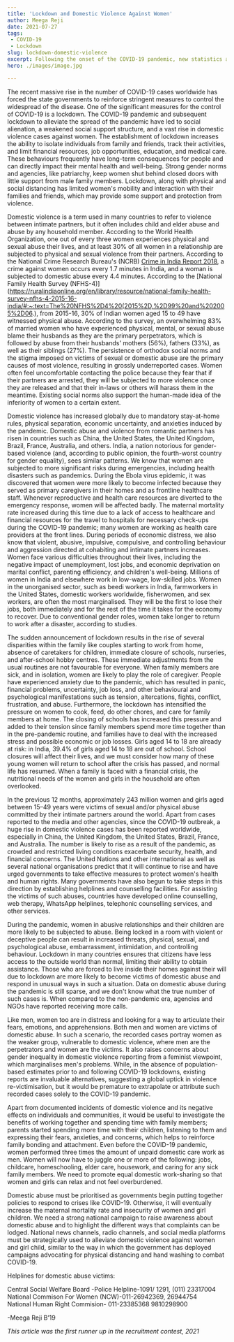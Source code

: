 ---
title: 'Lockdown and Domestic Violence Against Women'  
author: Meega Reji  
date: 2021-07-27
tags:
 - COVID-19  
 - Lockdown  
slug: lockdown-domestic-violence  
excerpt: Following the onset of the COVID-19 pandemic, new statistics and reports have revealed that, the violence against women has intensified worldwide.
hero: ./images/image.jpg

---


The recent massive rise in the number of COVID-19 cases worldwide has forced the state governments to reinforce stringent measures to control the widespread of the disease. One of the significant measures for the control of COVID-19 is a lockdown. The COVID-19 pandemic and subsequent lockdown to alleviate the spread of the pandemic have led to social alienation, a weakened social support structure, and a vast rise in domestic violence cases against women. The establishment of lockdown increases the ability to isolate individuals from family and friends, track their activities, and limit financial resources, job opportunities, education, and medical care. These behaviours frequently have long-term consequences for people and can directly impact their mental health and well-being. Strong gender norms and agencies, like patriarchy, keep women shut behind closed doors with little support from male family members. Lockdown, along with physical and social distancing has limited women's mobility and interaction with their families and friends, which may provide some support and protection from violence.

Domestic violence is a term used in many countries to refer to violence between intimate partners, but it often includes child and elder abuse and abuse by any household member. According to the World Health Organization, one out of every three women experiences physical and sexual abuse their lives, and at least 30% of all women in a relationship are subjected to physical and sexual violence from their partners. According to the National Crime Research Bureau's (NCRB) [Crime in India Report 2018](https://ncrb.gov.in/sites/default/files/Crime%20in%20India%202018%20-%20Volume%201.pdf), a crime against women occurs every 1.7 minutes in India, and a woman is subjected to domestic abuse every 4.4 minutes. According to the [National Family Health Survey (NFHS-4)](https://ruralindiaonline.org/en/library/resource/national-family-health-survey-nfhs-4-2015-16-india/#:~:text=The%20NFHS%2D4%20(2015%2D,%2D99%20and%202005%2D06.), from 2015-16, 30% of Indian women aged 15 to 49 have witnessed physical abuse. According to the survey, an overwhelming 83% of married women who have experienced physical, mental, or sexual abuse blame their husbands as they are the primary perpetrators, which is followed by abuse from their husbands' mothers (56%), fathers (33%), as well as their siblings (27%). The persistence of orthodox social norms and the stigma imposed on victims of sexual or domestic abuse are the primary causes of most violence, resulting in grossly underreported cases. Women often feel uncomfortable contacting the police because they fear that if their partners are arrested, they will be subjected to more violence once they are released and that their in-laws or others will harass them in the meantime. Existing social norms  also support the human-made idea of the inferiority of women to a certain extent.

Domestic violence has increased globally due to mandatory stay-at-home rules, physical separation, economic uncertainty, and anxieties induced by the pandemic. Domestic abuse and  violence from romantic partners has risen in countries such as China, the United States, the United Kingdom, Brazil, France, Australia, and others. India, a nation notorious for gender-based violence (and, according to public opinion, the fourth-worst country for gender equality), sees similar patterns. We know that women are subjected to more significant risks during emergencies, including health disasters such as pandemics. During the Ebola virus epidemic, it was discovered that women were more likely to become infected because they served as primary caregivers in their homes and as frontline healthcare staff. Whenever reproductive and health care resources are diverted to the emergency response, women will be affected badly. The maternal mortality rate increased during this time due to a lack of access to healthcare and financial resources for the travel to hospitals for necessary check-ups during the COVID-19 pandemic; many women are working as health care providers at the front lines. During periods of economic distress, we also know that violent, abusive, impulsive, compulsive, and controlling behaviour and aggression directed at cohabiting and intimate partners increases. Women face various difficulties throughout their lives, including the negative impact of unemployment, lost jobs, and economic deprivation on marital conflict, parenting efficiency, and children's well-being. Millions of women in India and elsewhere work in low-wage, low-skilled jobs. Women in the unorganised sector, such as beedi workers in India, farmworkers in the United States, domestic workers worldwide, fisherwomen, and sex workers, are often the most marginalised. They will be the first to lose their jobs, both immediately and for the rest of the time it takes for the economy to recover. Due to conventional gender roles, women take longer to return to work after a disaster, according to studies.

The sudden announcement of lockdown results in the rise of several disparities within the family like couples starting to work from home, absence of caretakers for children, immediate closure of schools, nurseries, and after-school hobby centres. These immediate adjustments from the usual routines are not favourable for everyone. When family members are sick, and in isolation, women are likely to play the role of caregiver. People have experienced anxiety due to the pandemic, which has resulted in panic, financial problems, uncertainty, job loss, and other behavioural and psychological manifestations such as tension, altercations, fights, conflict, frustration, and abuse. Furthermore, the lockdown has intensified the pressure on women to cook, feed, do other chores, and care for  family members at home. The closing of schools has increased this pressure and added to their tension since family members spend more time together than in the pre-pandemic routine, and families have to deal with the increased stress and possible economic or job losses. Girls aged 14 to 18 are already at risk: in India, 39.4% of girls aged 14 to 18 are out of school. School closures will affect their lives, and we must consider how many of these young women will return to school after the crisis has passed, and normal life has resumed. When a family is faced with a financial crisis, the nutritional needs of the women and girls in the household are often overlooked.

In the previous 12 months, approximately 243 million women and girls aged between 15–49 years were victims of sexual and/or physical abuse committed by their intimate partners around the world. Apart from cases reported to the media and other agencies, since the COVID-19 outbreak, a huge rise in domestic violence cases has been reported worldwide, especially in China, the United Kingdom, the United States, Brazil, France, and Australia. The number is likely to rise as a result of the pandemic, as crowded and restricted living conditions exacerbate security, health, and financial concerns. The United Nations and other international as well as several national organisations predict that it will continue to rise and have urged governments to take effective measures to protect women's health and human rights. Many governments have also begun to take steps in this direction by establishing helplines and counselling facilities. For assisting the victims of such abuses, countries have developed online counselling, web therapy, WhatsApp helplines, telephonic counselling services, and other services.

During the pandemic, women in abusive relationships and their children are more likely to be subjected to abuse. Being locked in a room with violent or deceptive people can result in increased threats, physical, sexual, and psychological abuse, embarrassment, intimidation, and controlling behaviour. Lockdown in many countries ensures that citizens have less access to the outside world than normal, limiting their ability to obtain assistance. Those who are forced to live inside their homes against their will due to lockdown are more likely to become victims of domestic abuse and respond in unusual ways in such a situation. Data on domestic abuse during the pandemic is still sparse, and we don't know what the true number of such cases is. When compared to the non-pandemic era, agencies and NGOs have reported receiving more calls.

Like men, women too are in distress and looking for a way to articulate their fears, emotions, and apprehensions. Both men and women are victims of domestic abuse. In such a scenario, the recorded cases portray women as the weaker group, vulnerable to domestic violence, where men are the perpetrators and women are the victims. It also raises concerns about gender inequality in domestic violence reporting from a feminist viewpoint, which marginalises men's problems. While, in the absence of population-based estimates prior to and following COVID-19 lockdowns, existing reports are invaluable alternatives, suggesting a global uptick in violence re-victimisation, but it would be premature to extrapolate or attribute such recorded cases solely to the COVID-19 pandemic.

Apart from documented incidents of domestic violence and its negative effects on individuals and communities, it would be useful to investigate the benefits of working together and spending time with family members; parents started spending more time with their children, listening to them and expressing their fears, anxieties, and concerns, which helps to reinforce family bonding and attachment. Even before the COVID-19 pandemic, women performed three times the amount of unpaid domestic care work as men. Women will now have to juggle one or more of the following: jobs, childcare, homeschooling, elder care, housework, and caring for any sick family members. We need to promote equal domestic work-sharing so that women and girls can relax and not feel overburdened.

Domestic abuse must be prioritised as governments begin putting together policies to respond to crises like COVID-19. Otherwise, it will eventually increase the maternal mortality rate and insecurity of women and girl children. We need a strong national campaign to raise awareness about domestic abuse and to highlight the different ways that complaints can be lodged. National news channels, radio channels, and social media platforms must be strategically used to alleviate domestic violence against women and girl child, similar to the way in which the government has deployed campaigns advocating for physical distancing and hand washing to combat COVID-19. 

Helplines for domestic abuse victims: 

Central Social Welfare Board -Police Helpline-1091/ 1291, (011) 23317004  
National Commison For Women (NCW)-011-26942369, 26944754  
National Human Right Commision-	011-23385368 9810298900

-Meega Reji B’19

*This article was the first runner up in the recruitment contest, 2021*


